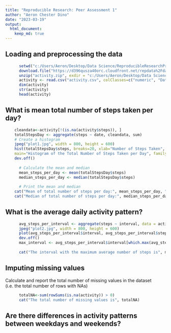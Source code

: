 ```yaml
---
title: "Reproducible Research: Peer Assessment 1"
author: "Aeron Chester Dino"
date: "2023-03-19"
output: 
  html_document:
    keep_md: true
---
```



## Loading and preprocessing the data

```r
      setwd("c:/Users/Aeron/Desktop/Data Science/ReproducibleResearchProject1")
      download.file("https://d396qusza40orc.cloudfront.net/repdata%2Fdata%2Factivity.zip", destfile = "activity.zip")
      unzip("activity.zip", exdir = "c:/Users/Aeron/Desktop/Data Science/ReproducibleResearchProject1")
      activity <- read.csv("activity.csv", colClasses=c("numeric", "Date", "numeric"))
      dim(activity)
      str(activity)
      head(activity)
```

## What is mean total number of steps taken per day?

```r
    cleandata<-activity[!(is.na(activity$steps)), ]
    totalStepsDay <- aggregate(steps ~ date, cleandata, sum)
    # Create a histogram
    jpeg("plot1.jpg", width = 800, height = 600)
    hist(totalStepsDay$steps, breaks=20, xlab="Number of Steps Taken", 
    main="Histogram of the Total Number of Steps Taken per Day", family="serif")
    dev.off()
      
      # Calculate the mean and median
      mean_steps_per_day <- mean(totalStepsDay$steps)
      median_steps_per_day <- median(totalStepsDay$steps)
      
      # Print the mean and median
    cat("Mean of total number of steps per day:", mean_steps_per_day, "\n")
    cat("Median of total number of steps per day:", median_steps_per_day, "\n")

```

## What is the average daily activity pattern?

```r

      avg_steps_per_interval <- aggregate(steps ~ interval, data = activity, mean, na.rm = TRUE)
      jpeg("plot2.jpg", width = 800, height = 600)
      plot(avg_steps_per_interval$interval, avg_steps_per_interval$steps, type = "l", xlab = "5-minute interval", ylab = "Average number of steps")
      dev.off()
      max_interval <- avg_steps_per_interval$interval[which.max(avg_steps_per_interval$steps)]
      
      cat("The interval with the maximum average number of steps is", max_interval)
```

## Imputing missing values
Calculate and report the total number of missing values in the dataset (i.e. the total number of rows with NAs)
``` r

      totalNA<-sum(rowSums(is.na(activity)) > 0)
      cat("The total number of missing values is", totalNA)
```


## Are there differences in activity patterns between weekdays and weekends?
